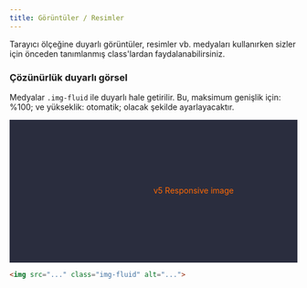 ```yaml
---
title: Görüntüler / Resimler
---
```


Tarayıcı ölçeğine duyarlı görüntüler, resimler vb. medyaları kullanırken sizler için 
önceden tanımlanmış class'lardan faydalanabilirsiniz.

### Çözünürlük duyarlı görsel

Medyalar <code>.img-fluid</code> ile duyarlı hale getirilir. 
Bu, maksimum genişlik için: %100; ve yükseklik: otomatik; olacak şekilde ayarlayacaktır.

<div class="doc-image-example">
  <svg class="img-fluid" width="100%" height="250" xmlns="http://www.w3.org/2000/svg" role="img" aria-label="Placeholder: Responsive image" preserveAspectRatio="xMidYMid slice" focusable="false"><title>Placeholder</title><rect width="100%" height="100%" fill="#2a2d3e"></rect>
    <text x="50%" y="50%" fill="#fd6905" dy=".3em">v5 Responsive image</text>
  </svg>
</div>

```html title="html"
<img src="..." class="img-fluid" alt="...">
```
